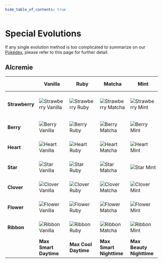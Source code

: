 ```yaml
---
hide_table_of_contents: true
---
```

# Special Evolutions

If any single evolution method is too complicated to summarize on our <a href="https://luminescent.team/pokedex/">Pokédex</a>, please refer to this page for further detail.

## Alcremie
<table>
<thead>
  <tr>
    <th></th>
    <th>Vanilla</th>
    <th>Ruby</th>
    <th>Matcha</th>
    <th>Mint</th>
    <th>Lemon</th>
    <th>Salted</th>
    <th>Ruby<br /> Swirl</th>
    <th>Caramel<br /> Swirl</th>
    <th>Rainbow<br /> Swirl</th>
    <th>Shiny</th>
  </tr>
</thead>
<tbody>
  <tr>
    <td><b>Strawberry</b></td>
    <td><img src="https://raw.githubusercontent.com/TeamLumi/luminescent-team/main/static/img/pm0869_00_00_00_L.webp" title="Strawberry Vanilla" /></td>
    <td><img src="https://raw.githubusercontent.com/TeamLumi/luminescent-team/main/static/img/pm0869_07_00_00_L.webp" title="Strawberry Ruby" /></td>
    <td><img src="https://raw.githubusercontent.com/TeamLumi/luminescent-team/main/static/img/pm0869_14_00_00_L.webp" title="Strawberry Matcha" /></td>
    <td><img src="https://raw.githubusercontent.com/TeamLumi/luminescent-team/main/static/img/pm0869_21_00_00_L.webp" title="Strawberry Mint" /></td>
    <td><img src="https://raw.githubusercontent.com/TeamLumi/luminescent-team/main/static/img/pm0869_28_00_00_L.webp" title="Strawberry Lemon" /></td>
    <td><img src="https://raw.githubusercontent.com/TeamLumi/luminescent-team/main/static/img/pm0869_35_00_00_L.webp" title="Strawberry Salted" /></td>
    <td><img src="https://raw.githubusercontent.com/TeamLumi/luminescent-team/main/static/img/pm0869_42_00_00_L.webp" title="Strawberry Ruby Swirl" /></td>
    <td><img src="https://raw.githubusercontent.com/TeamLumi/luminescent-team/main/static/img/pm0869_49_00_00_L.webp" title="Strawberry Caramel Swirl" /></td>
    <td><img src="https://raw.githubusercontent.com/TeamLumi/luminescent-team/main/static/img/pm0869_56_00_00_L.webp" title="Strawberry Rainbow Swirl" /></td>
    <td><img src="https://raw.githubusercontent.com/TeamLumi/luminescent-team/main/static/img/pm0869_00_00_01_L.webp" title="Strawberry Shiny" /></td>
      </tr>
  <tr>
    <td><b>Berry</b></td>
    <td><img src="https://raw.githubusercontent.com/TeamLumi/luminescent-team/main/static/img/pm0869_01_00_00_L.webp" title="Berry Vanilla" /></td>
    <td><img src="https://raw.githubusercontent.com/TeamLumi/luminescent-team/main/static/img/pm0869_08_00_00_L.webp" title="Berry Ruby" /></td>
    <td><img src="https://raw.githubusercontent.com/TeamLumi/luminescent-team/main/static/img/pm0869_15_00_00_L.webp" title="Berry Matcha" /></td>
    <td><img src="https://raw.githubusercontent.com/TeamLumi/luminescent-team/main/static/img/pm0869_22_00_00_L.webp" title="Berry Mint" /></td>
    <td><img src="https://raw.githubusercontent.com/TeamLumi/luminescent-team/main/static/img/pm0869_29_00_00_L.webp" title="Berry Lemon" /></td>
    <td><img src="https://raw.githubusercontent.com/TeamLumi/luminescent-team/main/static/img/pm0869_36_00_00_L.webp" title="Berry Salted" /></td>
    <td><img src="https://raw.githubusercontent.com/TeamLumi/luminescent-team/main/static/img/pm0869_43_00_00_L.webp" title="Berry Ruby Swirl" /></td>
    <td><img src="https://raw.githubusercontent.com/TeamLumi/luminescent-team/main/static/img/pm0869_50_00_00_L.webp" title="Berry Caramel Swirl" /></td>
    <td><img src="https://raw.githubusercontent.com/TeamLumi/luminescent-team/main/static/img/pm0869_57_00_00_L.webp" title="Berry Rainbow Swirl" /></td>
    <td><img src="https://raw.githubusercontent.com/TeamLumi/luminescent-team/main/static/img/pm0869_01_00_01_L.webp" title="Berry Shiny" /></td>
  </tr>
  <tr>
    <td><b>Heart</b></td>
    <td><img src="https://raw.githubusercontent.com/TeamLumi/luminescent-team/main/static/img/pm0869_02_00_00_L.webp" title="Heart Vanilla" /></td>
    <td><img src="https://raw.githubusercontent.com/TeamLumi/luminescent-team/main/static/img/pm0869_09_00_00_L.webp" title="Heart Ruby" /></td>
    <td><img src="https://raw.githubusercontent.com/TeamLumi/luminescent-team/main/static/img/pm0869_16_00_00_L.webp" title="Heart Matcha" /></td>
    <td><img src="https://raw.githubusercontent.com/TeamLumi/luminescent-team/main/static/img/pm0869_23_00_00_L.webp" title="Heart Mint" /></td>
    <td><img src="https://raw.githubusercontent.com/TeamLumi/luminescent-team/main/static/img/pm0869_30_00_00_L.webp" title="Heart Lemon" /></td>
    <td><img src="https://raw.githubusercontent.com/TeamLumi/luminescent-team/main/static/img/pm0869_37_00_00_L.webp" title="Heart Salted" /></td>
    <td><img src="https://raw.githubusercontent.com/TeamLumi/luminescent-team/main/static/img/pm0869_44_00_00_L.webp" title="Heart Ruby Swirl" /></td>
    <td><img src="https://raw.githubusercontent.com/TeamLumi/luminescent-team/main/static/img/pm0869_51_00_00_L.webp" title="Heart Caramel Swirl" /></td>
    <td><img src="https://raw.githubusercontent.com/TeamLumi/luminescent-team/main/static/img/pm0869_58_00_00_L.webp" title="Heart Rainbow Swirl" /></td>
    <td><img src="https://raw.githubusercontent.com/TeamLumi/luminescent-team/main/static/img/pm0869_02_00_01_L.webp" title="Heart Shiny" /></td>
  </tr>
  <tr>
    <td><b>Star</b></td>
    <td><img src="https://raw.githubusercontent.com/TeamLumi/luminescent-team/main/static/img/pm0869_03_00_00_L.webp" title="Star Vanilla" /></td>
    <td><img src="https://raw.githubusercontent.com/TeamLumi/luminescent-team/main/static/img/pm0869_10_00_00_L.webp" title="Star Ruby" /></td>
    <td><img src="https://raw.githubusercontent.com/TeamLumi/luminescent-team/main/static/img/pm0869_17_00_00_L.webp" title="Star Matcha" /></td>
    <td><img src="https://raw.githubusercontent.com/TeamLumi/luminescent-team/main/static/img/pm0869_24_00_00_L.webp" title="Star Mint" /></td>
    <td><img src="https://raw.githubusercontent.com/TeamLumi/luminescent-team/main/static/img/pm0869_31_00_00_L.webp" title="Star Lemon" /></td>
    <td><img src="https://raw.githubusercontent.com/TeamLumi/luminescent-team/main/static/img/pm0869_38_00_00_L.webp" title="Star Salted" /></td>
    <td><img src="https://raw.githubusercontent.com/TeamLumi/luminescent-team/main/static/img/pm0869_45_00_00_L.webp" title="Star Ruby Swirl" /></td>
    <td><img src="https://raw.githubusercontent.com/TeamLumi/luminescent-team/main/static/img/pm0869_52_00_00_L.webp" title="Star Caramel Swirl" /></td>
    <td><img src="https://raw.githubusercontent.com/TeamLumi/luminescent-team/main/static/img/pm0869_59_00_00_L.webp" title="Star Rainbow Swirl" /></td>
    <td><img src="https://raw.githubusercontent.com/TeamLumi/luminescent-team/main/static/img/pm0869_03_00_01_L.webp" title="Star Shiny" /></td>
  </tr>
  <tr>
    <td><b>Clover</b></td>
    <td><img src="https://raw.githubusercontent.com/TeamLumi/luminescent-team/main/static/img/pm0869_04_00_00_L.webp" title="Clover Vanilla" /></td>
    <td><img src="https://raw.githubusercontent.com/TeamLumi/luminescent-team/main/static/img/pm0869_11_00_00_L.webp" title="Clover Ruby" /></td>
    <td><img src="https://raw.githubusercontent.com/TeamLumi/luminescent-team/main/static/img/pm0869_18_00_00_L.webp" title="Clover Matcha" /></td>
    <td><img src="https://raw.githubusercontent.com/TeamLumi/luminescent-team/main/static/img/pm0869_25_00_00_L.webp" title="Clover Mint" /></td>
    <td><img src="https://raw.githubusercontent.com/TeamLumi/luminescent-team/main/static/img/pm0869_32_00_00_L.webp" title="Clover Lemon" /></td>
    <td><img src="https://raw.githubusercontent.com/TeamLumi/luminescent-team/main/static/img/pm0869_39_00_00_L.webp" title="Clover Salted" /></td>
    <td><img src="https://raw.githubusercontent.com/TeamLumi/luminescent-team/main/static/img/pm0869_46_00_00_L.webp" title="Clover Ruby Swirl" /></td>
    <td><img src="https://raw.githubusercontent.com/TeamLumi/luminescent-team/main/static/img/pm0869_53_00_00_L.webp" title="Clover Caramel Swirl" /></td>
    <td><img src="https://raw.githubusercontent.com/TeamLumi/luminescent-team/main/static/img/pm0869_60_00_00_L.webp" title="Clover Rainbow Swirl" /></td>
    <td><img src="https://raw.githubusercontent.com/TeamLumi/luminescent-team/main/static/img/pm0869_04_00_01_L.webp" title="Clover Shiny" /></td>
  </tr>
  <tr>
    <td><b>Flower</b></td>
    <td><img src="https://raw.githubusercontent.com/TeamLumi/luminescent-team/main/static/img/pm0869_05_00_00_L.webp" title="Flower Vanilla" /></td>
    <td><img src="https://raw.githubusercontent.com/TeamLumi/luminescent-team/main/static/img/pm0869_12_00_00_L.webp" title="Flower Ruby" /></td>
    <td><img src="https://raw.githubusercontent.com/TeamLumi/luminescent-team/main/static/img/pm0869_19_00_00_L.webp" title="Flower Matcha" /></td>
    <td><img src="https://raw.githubusercontent.com/TeamLumi/luminescent-team/main/static/img/pm0869_26_00_00_L.webp" title="Flower Mint" /></td>
    <td><img src="https://raw.githubusercontent.com/TeamLumi/luminescent-team/main/static/img/pm0869_33_00_00_L.webp" title="Flower Lemon" /></td>
    <td><img src="https://raw.githubusercontent.com/TeamLumi/luminescent-team/main/static/img/pm0869_40_00_00_L.webp" title="Flower Salted" /></td>
    <td><img src="https://raw.githubusercontent.com/TeamLumi/luminescent-team/main/static/img/pm0869_47_00_00_L.webp" title="Flower Ruby Swirl" /></td>
    <td><img src="https://raw.githubusercontent.com/TeamLumi/luminescent-team/main/static/img/pm0869_54_00_00_L.webp" title="Flower Caramel Swirl" /></td>
    <td><img src="https://raw.githubusercontent.com/TeamLumi/luminescent-team/main/static/img/pm0869_61_00_00_L.webp" title="Flower Rainbow Swirl" /></td>
    <td><img src="https://raw.githubusercontent.com/TeamLumi/luminescent-team/main/static/img/pm0869_05_00_01_L.webp" title="Flower Shiny" /></td>
  </tr>
  <tr>
    <td><b>Ribbon</b></td>
    <td><img src="https://raw.githubusercontent.com/TeamLumi/luminescent-team/main/static/img/pm0869_06_00_00_L.webp" title="Ribbon Vanilla" /></td>
    <td><img src="https://raw.githubusercontent.com/TeamLumi/luminescent-team/main/static/img/pm0869_13_00_00_L.webp" title="Ribbon Ruby" /></td>
    <td><img src="https://raw.githubusercontent.com/TeamLumi/luminescent-team/main/static/img/pm0869_20_00_00_L.webp" title="Ribbon Matcha" /></td>
    <td><img src="https://raw.githubusercontent.com/TeamLumi/luminescent-team/main/static/img/pm0869_27_00_00_L.webp" title="Ribbon Mint" /></td>
    <td><img src="https://raw.githubusercontent.com/TeamLumi/luminescent-team/main/static/img/pm0869_34_00_00_L.webp" title="Ribbon Lemon" /></td>
    <td><img src="https://raw.githubusercontent.com/TeamLumi/luminescent-team/main/static/img/pm0869_41_00_00_L.webp" title="Ribbon Salted" /></td>
    <td><img src="https://raw.githubusercontent.com/TeamLumi/luminescent-team/main/static/img/pm0869_48_00_00_L.webp" title="Ribbon Ruby Swirl" /></td>
    <td><img src="https://raw.githubusercontent.com/TeamLumi/luminescent-team/main/static/img/pm0869_55_00_00_L.webp" title="Ribbon Caramel Swirl" /></td>
    <td><img src="https://raw.githubusercontent.com/TeamLumi/luminescent-team/main/static/img/pm0869_62_00_00_L.webp" title="Ribbon Rainbow Swirl" /></td>
    <td><img src="https://raw.githubusercontent.com/TeamLumi/luminescent-team/main/static/img/pm0869_06_00_01_L.webp" title="Ribbon Shiny" /></td>
  </tr>
  <tr>
    <td></td>
    <td><b>Max Smart<br />Daytime</b></td>
    <td><b>Max Cool<br />Daytime</b></td>
    <td><b>Max Smart<br />Nighttime</b></td>
    <td><b>Max Beauty<br />Nighttime</b></td>
    <td><b>Max Tough<br />Nighttime</b></td>
    <td><b>Max Cool<br />Nighttime</b></td>
    <td><b>Max Beauty<br />Daytime</b></td>
    <td><b>Max Tough<br />Daytime</b></td>
    <td><b>Max Cute<br />All Day</b></td>
    <td><b>Any Max<br />All Day</b></td>
  </tr>
</tbody>
</table>